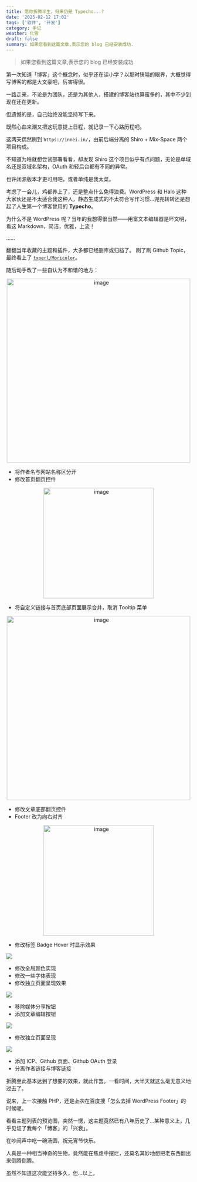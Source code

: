 ```yaml
---
title: 愿你折腾半生，归来仍是 Typecho...?
date: '2025-02-12 17:02'
tags: ['软件', '开发']
category: 手记
weather: 化雪
draft: false
summary: 如果您看到这篇文章,表示您的 blog 已经安装成功.
---
```


> 如果您看到这篇文章,表示您的 blog 已经安装成功.


第一次知道「博客」这个概念时，似乎还在读小学？以那时狭隘的眼界，大概觉得写博客的都是大文豪吧，厉害得很。

一路走来，不论是为团队，还是为其他人，搭建的博客站也算蛮多的，其中不少到现在还在更新。

但遗憾的是，自己始终没能坚持写下来。

既然心血来潮又把这玩意提上日程，就记录一下心路历程吧。

这两天偶然刷到 `https://innei.in/`，由前后端分离的 Shiro + Mix-Space 两个项目构成。

不知道为啥就想尝试部署看看，却发现 Shiro 这个项目似乎有点问题，无论是单域名还是双域名架构，OAuth 和轻后台都有不同的异常。

也许闭源版本才更可用吧，或者单纯是我太菜。

考虑了一会儿，鸡都养上了，还是整点什么免得浪费。WordPress 和 Halo 这种大家伙还是不太适合我这种人，静态生成式的不太符合写作习惯…兜兜转转还是想起了人生第一个博客曾用的 **Typecho**。

为什么不是 WordPress 呢？当年的我想得很当然——用富文本编辑器是坏文明，看这 Markdown，简洁，优雅，上流！

……

翻翻当年收藏的主题和插件，大多都已经删库或归档了。
刷了刷 Github Topic，最终看上了 [`txperl/Moricolor`](https://github.com/txperl/Moricolor-for-Typecho)。

随后动手改了一些自认为不和谐的地方：

<center><img alt="image" width="500px" src="https://s2.loli.net/2025/02/12/1AWSjgfndN6lLFZ.png"/></center>

- 将作者名与网站名称区分开
- 修改首页翻页控件

<center><img alt="image" width="300px" src="https://s2.loli.net/2025/02/12/d91FSY7GCXOyEIv.png"/></center>

- 将自定义链接与首页底部页面展示合并，取消 Tooltip 菜单

<center><img alt="image" width="500px" src="https://s2.loli.net/2025/02/12/IabfHnRiezh9U5k.png"/></center>

- 修改文章底部翻页控件
- Footer 改为向右对齐

<center><img alt="image" width="300px" src="https://s2.loli.net/2025/02/12/OZFwUATaj8hbQox.png"/></center>

- 修改标签 Badge Hover 时显示效果

![](https://s2.loli.net/2025/02/12/OQvo2AWd16rCg5i.png)

- 修改全局颜色实现
- 修改一些字体表现
- 修改独立页面呈现效果

![](https://s2.loli.net/2025/02/13/rszJ2lZY1G9FLEv.png)

- 移除媒体分享按钮
- 添加文章编辑按钮

![](https://s2.loli.net/2025/02/13/p26iHhdRAOtsPGL.png)

- 修改独立页面呈现

![](https://s2.loli.net/2025/02/13/DfKOFRBtQ8yViXT.png)

- 添加 ICP、Github 页面、Github OAuth 登录
- 分离作者链接与博客链接

折腾至此基本达到了想要的效果，就此作罢。一看时间，大半天就这么毫无意义地过去了。

说来，上一次接触 PHP，还是~~上次~~在百度搜「怎么去掉 WordPress Footer」的时候呢。

看看主题列表的预览图，突然一愣，这主题竟然已有八年历史了…某种意义上，几乎见证了我每个「博客」的「兴衰」。

在吵闹声中吃一碗汤圆，祝元宵节快乐。

人真是一种相当神奇的生物，竟然能在焦虑中摆烂，还莫名其妙地想把老东西翻出来倒腾倒腾。

虽然不知道这次能坚持多久，但…以上。
